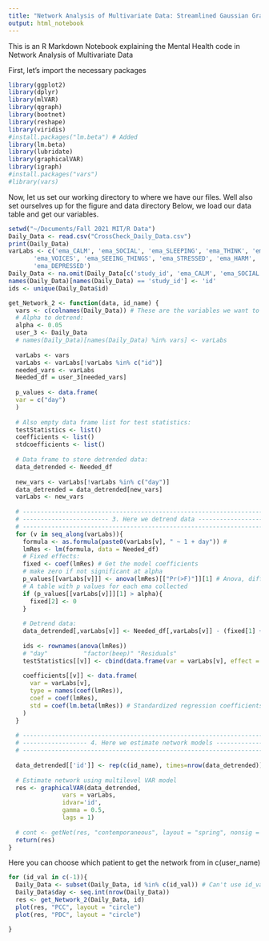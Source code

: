 ```yaml
---
title: "Network Analysis of Multivariate Data: Streamlined Gaussian Graphical Model"
output: html_notebook
---
```

  
  <!-- [R Markdown](http://rmarkdown.rstudio.com) -->
  <!-- Try executing this chunk by clicking the Run: *Cmd+Shift+Enter*.  -->
  <!-- Insert Chunk: *Cmd+Option+I* -->
  <!-- Preview: *Cmd+Shift+K* -->
  <!-- Comment: *Cmd+Shift+C* -->
  
This is an R Markdown Notebook explaining the Mental Health code in Network Analysis of Multivariate Data

First, let's import the necessary packages
```r
library(ggplot2)
library(dplyr)
library(mlVAR)
library(qgraph)
library(bootnet)
library(reshape)
library(viridis)
#install.packages("lm.beta") # Added
library(lm.beta)
library(lubridate)
library(graphicalVAR)
library(igraph)
#install.packages("vars")
#library(vars)
```

Now, let us set our working directory to where we have our files. Well also set ourselves up for the figure and data directory
Below, we load our data table and get our variables.  

```r
setwd("~/Documents/Fall 2021 MIT/R Data")
Daily_Data <- read.csv("CrossCheck_Daily_Data.csv")
print(Daily_Data)
varLabs <- c('ema_CALM', 'ema_SOCIAL', 'ema_SLEEPING', 'ema_THINK', 'ema_HOPEFUL',
       'ema_VOICES', 'ema_SEEING_THINGS', 'ema_STRESSED', 'ema_HARM',
       'ema_DEPRESSED')
Daily_Data <- na.omit(Daily_Data[c('study_id', 'ema_CALM', 'ema_SOCIAL', 'ema_SLEEPING', 'ema_THINK', 'ema_HOPEFUL', 'ema_VOICES', 'ema_SEEING_THINGS', 'ema_STRESSED', 'ema_HARM', 'ema_DEPRESSED')]) # Get rid of non-data days
names(Daily_Data)[names(Daily_Data) == 'study_id'] <- 'id'
ids <- unique(Daily_Data$id)
```

```r
get_Network_2 <- function(data, id_name) {
  vars <- c(colnames(Daily_Data)) # These are the variables we want to investigate
  # Alpha to detrend:
  alpha <- 0.05
  user_3 <- Daily_Data
  # names(Daily_Data)[names(Daily_Data) %in% vars] <- varLabs
  
  varLabs <- vars
  varLabs <- varLabs[!varLabs %in% c("id")]
  needed_vars <- varLabs
  Needed_df = user_3[needed_vars]
  
  p_values <- data.frame(
  var = c("day")
  )
  
  # Also empty data frame list for test statistics:
  testStatistics <- list()
  coefficients <- list()
  stdcoefficients <- list()
  
  # Data frame to store detrended data:
  data_detrended <- Needed_df
  
  new_vars <- varLabs[!varLabs %in% c("day")]
  data_detrended = data_detrended[new_vars]
  varLabs <- new_vars
  
  # -------------------------------------------------------------------------
  # ------------------------ 3. Here we detrend data ------------------------
  # -------------------------------------------------------------------------
  for (v in seq_along(varLabs)){
    formula <- as.formula(paste0(varLabs[v], " ~ 1 + day")) # 
    lmRes <- lm(formula, data = Needed_df)
    # Fixed effects:
    fixed <- coef(lmRes) # Get the model coefficients
    # make zero if not significant at alpha
    p_values[[varLabs[v]]] <- anova(lmRes)[["Pr(>F)"]][1] # Anova, difference of means
    # A table with p values for each ema collected 
    if (p_values[[varLabs[v]]][1] > alpha){
      fixed[2] <- 0
    }  
  
    # Detrend data:
    data_detrended[,varLabs[v]] <- Needed_df[,varLabs[v]] - (fixed[1] + fixed[2] * Needed_df[["day"]])
    
    ids <- rownames(anova(lmRes))
    # "day"          "factor(beep)" "Residuals"
    testStatistics[[v]] <- cbind(data.frame(var = varLabs[v], effect = ids), anova(lmRes))
    
    coefficients[[v]] <- data.frame(
      var = varLabs[v],
      type = names(coef(lmRes)),
      coef = coef(lmRes),
      std = coef(lm.beta(lmRes)) # Standardized regression coefficients = lm.beta
    )
  }
  
  # -------------------------------------------------------------------------
  # ------------------ 4. Here we estimate network models ------------------
  # -------------------------------------------------------------------------
  
  data_detrended[['id']] <- rep(c(id_name), times=nrow(data_detrended))
  
  # Estimate network using multilevel VAR model
  res <- graphicalVAR(data_detrended,
               vars = varLabs,
               idvar='id',
               gamma = 0.5,
               lags = 1)
  
  # cont <- getNet(res, "contemporaneous", layout = "spring", nonsig = "hide", rule = "and")
  return(res)
}
```

Here you can choose which patient to get the network from in c(user_name)
```r
for (id_val in c(-1)){
  Daily_Data <- subset(Daily_Data, id %in% c(id_val)) # Can't use id_val = id here *oof*
  Daily_Data$day <- seq.int(nrow(Daily_Data))
  res <- get_Network_2(Daily_Data, id)
  plot(res, "PCC", layout = "circle")
  plot(res, "PDC", layout = "circle")

}
```